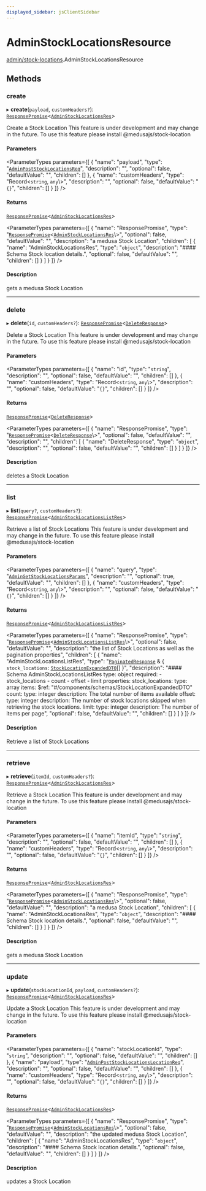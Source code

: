 ```yaml
---
displayed_sidebar: jsClientSidebar
---
```



# AdminStockLocationsResource

[admin/stock-locations](../../modules/admin_stock_locations.mdx).AdminStockLocationsResource

## Methods

### create

▸ **create**(`payload`, `customHeaders?`): [`ResponsePromise`](../../swaps/modules/swaps.internal.mdx#responsepromise)<[`AdminStockLocationsRes`](../../internal/modules/admin_discounts.internal.internal.mdx#adminstocklocationsres)\>

Create a Stock Location
 This feature is under development and may change in the future.
To use this feature please install @medusajs/stock-location

#### Parameters

<ParameterTypes parameters={[
  {
    "name": "payload",
    "type": "[`AdminPostStockLocationsReq`](../../internal/classes/admin_discounts.internal.internal.AdminPostStockLocationsReq.mdx)",
    "description": "",
    "optional": false,
    "defaultValue": "",
    "children": []
  },
  {
    "name": "customHeaders",
    "type": "Record<`string`, `any`\\>",
    "description": "",
    "optional": false,
    "defaultValue": "`{}`",
    "children": []
  }
]} />

#### Returns

[`ResponsePromise`](../../swaps/modules/swaps.internal.mdx#responsepromise)<[`AdminStockLocationsRes`](../../internal/modules/admin_discounts.internal.internal.mdx#adminstocklocationsres)\>

<ParameterTypes parameters={[
  {
    "name": "ResponsePromise",
    "type": "[`ResponsePromise`](../../swaps/modules/swaps.internal.mdx#responsepromise)<[`AdminStockLocationsRes`](../../internal/modules/admin_discounts.internal.internal.mdx#adminstocklocationsres)\\>",
    "optional": false,
    "defaultValue": "",
    "description": "a medusa Stock Location",
    "children": [
      {
        "name": "AdminStockLocationsRes",
        "type": "`object`",
        "description": "#### Schema Stock location details.",
        "optional": false,
        "defaultValue": "",
        "children": []
      }
    ]
  }
]} />

#### Description

gets a medusa Stock Location

___

### delete

▸ **delete**(`id`, `customHeaders?`): [`ResponsePromise`](../../swaps/modules/swaps.internal.mdx#responsepromise)<[`DeleteResponse`](../../admin_discounts/modules/admin_discounts.internal.mdx#deleteresponse)\>

Delete a Stock Location
 This feature is under development and may change in the future.
To use this feature please install @medusajs/stock-location

#### Parameters

<ParameterTypes parameters={[
  {
    "name": "id",
    "type": "`string`",
    "description": "",
    "optional": false,
    "defaultValue": "",
    "children": []
  },
  {
    "name": "customHeaders",
    "type": "Record<`string`, `any`\\>",
    "description": "",
    "optional": false,
    "defaultValue": "`{}`",
    "children": []
  }
]} />

#### Returns

[`ResponsePromise`](../../swaps/modules/swaps.internal.mdx#responsepromise)<[`DeleteResponse`](../../admin_discounts/modules/admin_discounts.internal.mdx#deleteresponse)\>

<ParameterTypes parameters={[
  {
    "name": "ResponsePromise",
    "type": "[`ResponsePromise`](../../swaps/modules/swaps.internal.mdx#responsepromise)<[`DeleteResponse`](../../admin_discounts/modules/admin_discounts.internal.mdx#deleteresponse)\\>",
    "optional": false,
    "defaultValue": "",
    "description": "",
    "children": [
      {
        "name": "DeleteResponse",
        "type": "`object`",
        "description": "",
        "optional": false,
        "defaultValue": "",
        "children": []
      }
    ]
  }
]} />

#### Description

deletes a Stock Location

___

### list

▸ **list**(`query?`, `customHeaders?`): [`ResponsePromise`](../../swaps/modules/swaps.internal.mdx#responsepromise)<[`AdminStockLocationsListRes`](../../internal/modules/admin_discounts.internal.internal.mdx#adminstocklocationslistres)\>

Retrieve a list of Stock Locations
 This feature is under development and may change in the future.
To use this feature please install @medusajs/stock-location

#### Parameters

<ParameterTypes parameters={[
  {
    "name": "query",
    "type": "[`AdminGetStockLocationsParams`](../../internal/classes/admin_discounts.internal.internal.AdminGetStockLocationsParams.mdx)",
    "description": "",
    "optional": true,
    "defaultValue": "",
    "children": []
  },
  {
    "name": "customHeaders",
    "type": "Record<`string`, `any`\\>",
    "description": "",
    "optional": false,
    "defaultValue": "`{}`",
    "children": []
  }
]} />

#### Returns

[`ResponsePromise`](../../swaps/modules/swaps.internal.mdx#responsepromise)<[`AdminStockLocationsListRes`](../../internal/modules/admin_discounts.internal.internal.mdx#adminstocklocationslistres)\>

<ParameterTypes parameters={[
  {
    "name": "ResponsePromise",
    "type": "[`ResponsePromise`](../../swaps/modules/swaps.internal.mdx#responsepromise)<[`AdminStockLocationsListRes`](../../internal/modules/admin_discounts.internal.internal.mdx#adminstocklocationslistres)\\>",
    "optional": false,
    "defaultValue": "",
    "description": "the list of Stock Locations as well as the pagination properties",
    "children": [
      {
        "name": "AdminStockLocationsListRes",
        "type": "[`PaginatedResponse`](../../admin_discounts/modules/admin_discounts.internal.mdx#paginatedresponse) & { `stock_locations`: [`StockLocationExpandedDTO`](../../admin_discounts/modules/admin_discounts.internal.mdx#stocklocationexpandeddto)[]  }",
        "description": "#### Schema AdminStockLocationsListRes type: object required: - stock_locations - count - offset - limit properties: stock_locations: type: array items: $ref: \"#/components/schemas/StockLocationExpandedDTO\" count: type: integer description: The total number of items available offset: type: integer description: The number of stock locations skipped when retrieving the stock locations. limit: type: integer description: The number of items per page",
        "optional": false,
        "defaultValue": "",
        "children": []
      }
    ]
  }
]} />

#### Description

Retrieve a list of Stock Locations

___

### retrieve

▸ **retrieve**(`itemId`, `customHeaders?`): [`ResponsePromise`](../../swaps/modules/swaps.internal.mdx#responsepromise)<[`AdminStockLocationsRes`](../../internal/modules/admin_discounts.internal.internal.mdx#adminstocklocationsres)\>

Retrieve a Stock Location
 This feature is under development and may change in the future.
To use this feature please install @medusajs/stock-location

#### Parameters

<ParameterTypes parameters={[
  {
    "name": "itemId",
    "type": "`string`",
    "description": "",
    "optional": false,
    "defaultValue": "",
    "children": []
  },
  {
    "name": "customHeaders",
    "type": "Record<`string`, `any`\\>",
    "description": "",
    "optional": false,
    "defaultValue": "`{}`",
    "children": []
  }
]} />

#### Returns

[`ResponsePromise`](../../swaps/modules/swaps.internal.mdx#responsepromise)<[`AdminStockLocationsRes`](../../internal/modules/admin_discounts.internal.internal.mdx#adminstocklocationsres)\>

<ParameterTypes parameters={[
  {
    "name": "ResponsePromise",
    "type": "[`ResponsePromise`](../../swaps/modules/swaps.internal.mdx#responsepromise)<[`AdminStockLocationsRes`](../../internal/modules/admin_discounts.internal.internal.mdx#adminstocklocationsres)\\>",
    "optional": false,
    "defaultValue": "",
    "description": "a medusa Stock Location",
    "children": [
      {
        "name": "AdminStockLocationsRes",
        "type": "`object`",
        "description": "#### Schema Stock location details.",
        "optional": false,
        "defaultValue": "",
        "children": []
      }
    ]
  }
]} />

#### Description

gets a medusa Stock Location

___

### update

▸ **update**(`stockLocationId`, `payload`, `customHeaders?`): [`ResponsePromise`](../../swaps/modules/swaps.internal.mdx#responsepromise)<[`AdminStockLocationsRes`](../../internal/modules/admin_discounts.internal.internal.mdx#adminstocklocationsres)\>

Update a Stock Location
 This feature is under development and may change in the future.
To use this feature please install @medusajs/stock-location

#### Parameters

<ParameterTypes parameters={[
  {
    "name": "stockLocationId",
    "type": "`string`",
    "description": "",
    "optional": false,
    "defaultValue": "",
    "children": []
  },
  {
    "name": "payload",
    "type": "[`AdminPostStockLocationsLocationReq`](../../internal/classes/admin_discounts.internal.internal.AdminPostStockLocationsLocationReq.mdx)",
    "description": "",
    "optional": false,
    "defaultValue": "",
    "children": []
  },
  {
    "name": "customHeaders",
    "type": "Record<`string`, `any`\\>",
    "description": "",
    "optional": false,
    "defaultValue": "`{}`",
    "children": []
  }
]} />

#### Returns

[`ResponsePromise`](../../swaps/modules/swaps.internal.mdx#responsepromise)<[`AdminStockLocationsRes`](../../internal/modules/admin_discounts.internal.internal.mdx#adminstocklocationsres)\>

<ParameterTypes parameters={[
  {
    "name": "ResponsePromise",
    "type": "[`ResponsePromise`](../../swaps/modules/swaps.internal.mdx#responsepromise)<[`AdminStockLocationsRes`](../../internal/modules/admin_discounts.internal.internal.mdx#adminstocklocationsres)\\>",
    "optional": false,
    "defaultValue": "",
    "description": "the updated medusa Stock Location",
    "children": [
      {
        "name": "AdminStockLocationsRes",
        "type": "`object`",
        "description": "#### Schema Stock location details.",
        "optional": false,
        "defaultValue": "",
        "children": []
      }
    ]
  }
]} />

#### Description

updates a Stock Location
